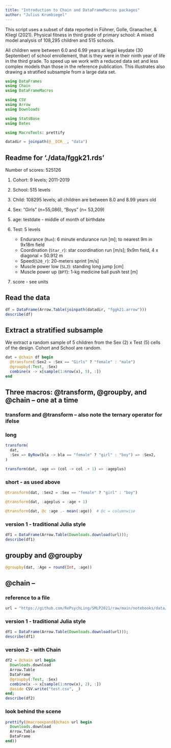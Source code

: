 ```yaml
---
title: "Introduction to Chain and DataFrameMacros packages"
author: "Julius Krumbiegel"
---
```


This script uses a subset of data reported in Fühner, Golle, Granacher, & Kliegl (2021). Physical fitness in third grade of primary school: A mixed model analysis of 108,295 children and 515 schools.

All children were between 6.0 and 6.99 years at legal keydate (30 September) of school enrollement, that is they were in their ninth year of life in the third grade. To speed up we work with a reduced data set and less complex models than those in the reference publication. This illustrates also drawing a stratified subsample from a large data set.

```julia
using DataFrames
using Chain
using DataFrameMacros

using CSV
using Arrow
using Downloads

using StatsBase
using Dates

using MacroTools: prettify

datadir = joinpath(@__DIR__, "data")
```

## Readme for './data/fggk21.rds'

Number of scores: 525126

 1. Cohort: 9 levels; 2011-2019

 2. School: 515 levels
 3. Child: 108295 levels; all children are between 8.0 and 8.99 years old
 4. Sex: "Girls" (n=55,086), "Boys" (n= 53,209)
 5. age: testdate - middle of month of birthdate
 6. Test: 5 levels

      + Endurance (`Run`):  6 minute endurance run [m]; to nearest 9m in 9x18m field
      + Coordination (`Star_r`): star coordination run [m/s]; 9x9m field, 4 x diagonal = 50.912 m
      + Speed(`S20_r`): 20-meters sprint [m/s]
      + Muscle power low (`SLJ`): standing long jump [cm]
      + Muscle power up (`BPT`): 1-kg medicine ball push test [m]
 7. score - see units

## Read the data

```julia
df = DataFrame(Arrow.Table(joinpath(datadir, "fggk21.arrow")))
describe(df)
```

## Extract a stratified subsample

We extract a random sample of 5 children from the Sex (2) x Test (5) cells of the design. Cohort and School are random.

```julia
dat = @chain df begin
  @transform(:Sex2 = :Sex == "Girls" ? "female" : "male")
  @groupby(:Test, :Sex)
  combine(x -> x[sample(1:nrow(x), 5), :])
end
```

## Three macros:  @transform, @groupby, and @chain -- one at a time

### transform and @transform -- also note the ternary operator for ifelse

### long

```julia
transform(
  dat,
  :Sex => ByRow(bla -> bla == "female" ? "girl" : "boy") => :Sex2,
)
```

```julia
transform(dat, :age => (col -> col .+ 1) => :ageplus)
```

### short - as used above

```julia
@transform(dat, :Sex2 = :Sex == "female" ? "girl" : "boy")
```

```julia
@transform(dat, :ageplus = :age + 1)
```

```julia
@transform(dat, @c :age .- mean(:age))  # @c = columnwise
```

### version 1 - traditional Julia style

```jl
df1 = DataFrame(Arrow.Table(Downloads.download(url)));
describe(df1)
```

## groupby and @groupby

```julia
@groupby(dat, :Age = round(Int, :age))
```

## @chain  --

### reference to a file

```julia
url = "https://github.com/RePsychLing/SMLP2021/raw/main/notebooks/data/fggk21.arrow"
```

### version 1 - traditional Julia style

```julia
df1 = DataFrame(Arrow.Table(Downloads.download(url)));
describe(df1)
```

### version 2 - with Chain

```julia
df2 = @chain url begin
  Downloads.download
  Arrow.Table
  DataFrame
  @groupby(:Test, :Sex)
  combine(x -> x[sample(1:nrow(x), 2), :])
  @aside CSV.write("test.csv", _)
end;
describe(df2)
```

### look behind the scene

```julia
prettify(@macroexpand(@chain url begin
  Downloads.download
  Arrow.Table
  DataFrame
end))
```
